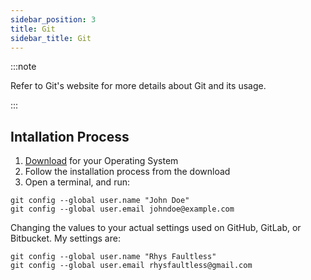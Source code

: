```yaml
---
sidebar_position: 3
title: Git
sidebar_title: Git
---
```


:::note

Refer to Git's website for more details about Git and its usage.

:::

## Intallation Process

1. [Download](https://git-scm.com/downloads) for your Operating System
2. Follow the installation process from the download
3. Open a terminal, and run:

  ```
  git config --global user.name "John Doe"
  git config --global user.email johndoe@example.com
  ```

  Changing the values to your actual settings used on GitHub, GitLab, or Bitbucket.
  My settings are:

  ```
  git config --global user.name "Rhys Faultless"
  git config --global user.email rhysfaultless@gmail.com
  ```
